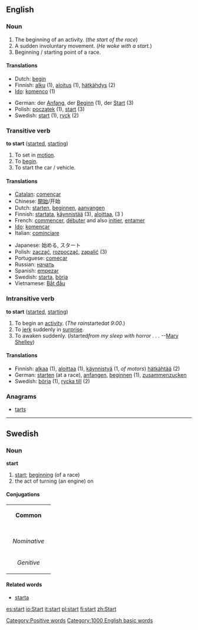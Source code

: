 ==English==

===Noun===
{{en-noun-reg}}

#The beginning of an activity. (''the start of the race'')
#A sudden involuntary movement. (''He woke with a start.'')
#Beginning / starting point of a race.

====Translations====
{{top}}
*Dutch: [[begin]] {{n}}
*Finnish: [[alku]] (1), [[aloitus]] (1), [[hätkähdys]] (2)
*[[Ido]]: [[komenco]] (1)
{{mid}}
*German: der [[Anfang]], der [[Beginn]] (1), der [[Start]] (3)
*Polish: [[początek]] {{m}} (1), [[start]] {{m}} (3)
*Swedish: [[start]] (1), [[ryck]] (2)
{{bottom}}

===Transitive verb===
'''to start'''  ([[started]], [[starting]])
#To set in [[motion]].
#To [[begin]].
#To start the car / vehicle.

====Translations====
{{top}}
*[[Catalan]]: [[començar]]
*Chinese: [[開始]]/开始
*Dutch: [[starten]], [[beginnen]], [[aanvangen]]
*Finnish: [[startata]], [[käynnistää]] (3), [[aloittaa]], (3 {{colloquial}})
*French: [[commencer]], [[débuter]] and also [[initier]], [[entamer]] 
*[[Ido]]: [[komencar]] 
*Italian: [[cominciare]]
{{mid}}
*Japanese: 始める, スタート
*Polish: [[zacząć]], [[rozpocząć]], [[zapalić]] (3)
*Portuguese: [[começar]]
*Russian: [[начать]]
*Spanish: [[empezar]]
*Swedish: [[starta]], [[börja]]
*Vietnamese: [[Bắt đầu]]
{{bottom}}

===Intransitive verb===
'''to start'''  ([[started]], [[starting]])
#To begin an [[activity]].  (''The rain ''started'' at 9:00.'')
#To [[jerk]] suddenly in [[surprise]]. 
#To awaken suddenly. (''I ''started'' from my sleep with horror . . .'' --[[Wikipedia:Mary Shelley|Mary Shelley]])

====Translations====
*Finnish: [[alkaa]] (1), [[aloittaa]] (1), [[käynnistyä]] (1, ''of motors'') [[hätkähtää]] (2)
*German: [[starten]] (at a race), [[anfangen]], [[beginnen]] (1), [[zusammenzucken]]
*Swedish: [[börja]] (1), [[rycka till]] (2)

===Anagrams===
*[[tarts]]


----

==Swedish==
===Noun===
'''start''' {{c}}

#[[start#English|start]]; [[beginning]] (of a race)
#the act of turning (an engine) on

====Conjugations====
{| border=1 cellspacing=0 
| bgcolor=#FFFFF0 colspan=5 align=center | '''Common''' 
|- 
|- bgcolor=#FFFFF0 align=center 
! rowspan=2 | 
| colspan=2 width=105 | ''Singular'' 
| colspan=2 | ''Plural'' 
|- bgcolor=#FFFFF0 align=center 
| width=105 | ''Indefinite'' 
| width=105 | ''Definite'' 
| width=105 | ''Indefinite'' 
|  width=105 | ''Definite'' 
|- align=center 
| width=105 bgcolor=#FFFFF0 | ''Nominative'' 
| [[start]] 
| [[starten]] 
| [[starter]] 
| [[starterna]] 
|- align=center 
| width=105 bgcolor=#FFFFF0 | ''Genitive'' 
| [[starts]] 
| [[startens]] 
| [[starters]] 
| [[starternas]]  
|} 
====Related words====
*[[starta]]

[[Category:Positive words]]
[[Category:1000 English basic words]]

[[es:start]]
[[io:Start]]
[[it:start]]
[[pl:start]]
[[fi:start]]
[[zh:Start]]